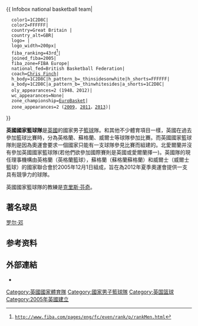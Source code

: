 {{ Infobox national basketball team|
   color1=1C2D8C|
   color2=FFFFFF|
   country=Great Britain {{flagicon|United Kingdom}}|
   country_alt=GBR|
   logo=<!-- 檔案不存在 British Basketball logo.png ，可從英文維基百科取得 -->|
   logo_width=200px|
   fiba_ranking=43rd<ref>http://www.fiba.com/pages/eng/fc/even/rank/p/rankMen.html</ref>|
   joined_fiba=2005|
   fiba_zone=FIBA Europe|
   national_fed=British Basketball Federation|
   coach=[[Chris_Finch_(basketball)|Chris Finch]]|
   h_body=1C2D8C|h_pattern_b=_thinsidesonwhite|h_shorts=FFFFFF|
   a_body=1C2D8C|a_pattern_b=_thinwhitesides|a_shorts=1C2D8C|
   oly_appearances=2 (1948、2012)|
   wc_appearances=None|
   zone_championship=[[EuroBasket|EuroBasket]]|
   zone_appearances=2 ([[2009年歐洲籃球錦標賽|2009]], [[2011年歐洲籃球錦標賽|2011]]，[[2013年歐洲籃球錦標賽|2013]])|
}}

'''英國國家籃球隊'''是[[英國|英國]]的國家男子[[籃球|籃球]]隊。和其他不少體育項目一樣，英國在過去參加籃球比賽時，分為英格蘭、蘇格蘭、威爾士等球隊參加比賽。而英國國家籃球隊則是因為奧運會要求一個國家只能有一支球隊參見比賽而組建的。北愛爾蘭并沒有參加英國國家籃球隊(若他們欲參加國際賽則是英國或愛爾蘭擇一)。英國隊的現任理事機構由英格蘭（英格蘭籃球），蘇格蘭（蘇格蘭蘇格蘭）和威爾士（威爾士籃球）的國家聯合會於2005年12月1日組成，旨在為2012年夏季奧運會提供一支具有競爭力的球隊。

英國國家籃球隊的教練是[[克里斯·芬奇|克里斯·芬奇]]。

==著名球员==
[[罗尔·邓|罗尔·邓]]
==参考资料==
{{Reflist}}

==外部連結==
* {{official website|www.gameongb.com}}

{{歐洲籃球協會男子隊}}
{{英国体育国家队}}
[[Category:英國國家體育隊|Category:英國國家體育隊]]
[[Category:國家男子籃球隊|Category:國家男子籃球隊]]
[[Category:英国篮球|Category:英国篮球]]
[[Category:2005年英國建立|Category:2005年英國建立]]
